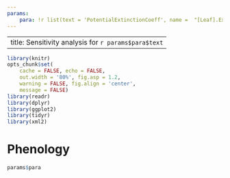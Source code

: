 ```yaml
---
params:
    para: !r list(text = 'PotentialExtinctionCoeff', name =  "[Leaf].ExtinctionCoeff.PotentialExtinctionCoeff.XYPairs.Y", href = "PotentialExtinctionCoeff.html")
---
```


---
title: Sensitivity analysis for `r params$para$text`
---



```r
library(knitr)
opts_chunk$set(
    cache = FALSE, echo = FALSE, 
    out.width = '80%', fig.asp = 1.2,
    warning = FALSE, fig.align = 'center',
    message = FALSE) 
library(readr)
library(dplyr)
library(ggplot2)
library(tidyr)
library(xml2)

```

# Phenology 

```r
params$para
```
